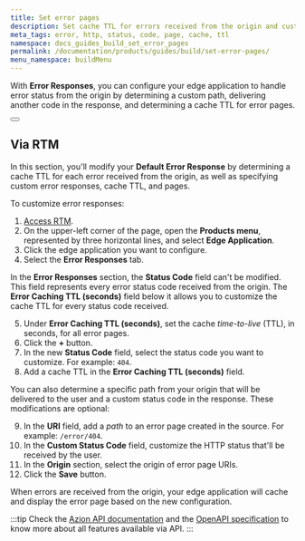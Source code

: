 ```yaml
---
title: Set error pages
description: Set cache TTL for errors received from the origin and customize the error pages for your end-user.
meta_tags: error, http, status, code, page, cache, ttl
namespace: docs_guides_build_set_error_pages
permalink: /documentation/products/guides/build/set-error-pages/
menu_namespace: buildMenu
---
```



With **Error Responses**, you can configure your edge application to handle error status from the origin by determining a custom path, delivering another code in the response, and determining a cache TTL for error pages.

<Button href="/en/documentation/products/edge-application/error-responses/" text="Go to Error Responses documentation" variant="secondary"></Button>

## Via RTM

In this section, you'll modify your **Default Error Response** by determining a cache TTL for each error received from the origin, as well as specifying custom error responses, cache TTL, and pages.

To customize error responses:

1. [Access RTM](https://manager.azion.com).
2. On the upper-left corner of the page, open the **Products menu**, represented by three horizontal lines, and select **Edge Application**.
3. Click the edge application you want to configure.
4. Select the **Error Responses** tab.

In the **Error Responses** section, the **Status Code** field can't be modified. This field represents every error status code received from the origin. The **Error Caching TTL (seconds)** field below it allows you to customize the cache TTL for every status code received.

5. Under **Error Caching TTL (seconds)**, set the cache *time-to-live* (TTL), in seconds, for all error pages.
6. Click the **+** button.
7. In the new **Status Code** field, select the status code you want to customize. For example: `404`.
8. Add a cache TTL in the **Error Caching TTL (seconds)** field.

You can also determine a specific path from your origin that will be delivered to the user and a custom status code in the response. These modifications are optional:

9. In the **URI** field, add a *path* to an error page created in the source. For example: `/error/404`.
10. In the **Custom Status Code** field, customize the HTTP status that'll be received by the user.
11. In the **Origin** section, select the origin of error page URIs.
12. Click the **Save** button.

When errors are received from the origin, your edge application will cache and display the error page based on the new configuration.

:::tip
Check the [Azion API documentation](https://api.azion.com/) and the [OpenAPI specification](https://github.com/aziontech/azionapi-openapi/) to know more about all features available via API.
:::
